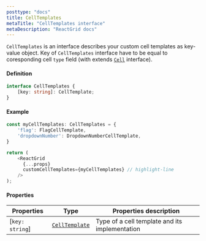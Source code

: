 ```yaml
---
posttype: "docs"
title: CellTemplates
metaTitle: "CellTemplates interface"
metaDescription: "ReactGrid docs"
---
```


`CellTemplates` is an interface describes your custom cell templates as key-value object. 
Key of `CellTemplates` interface have to be equal to coresponding cell `type` field (with extends [`Cell`](/docs/3.1/7-api/0-interfaces/4-cell/) interface).

#### Definition
```ts
interface CellTemplates {
    [key: string]: CellTemplate;
}
```

#### Example

```ts
const myCellTemplates: CellTemplates = {
    'flag': FlagCellTemplate,
    'dropdownNumber': DropdownNumberCellTemplate,
}

return (
    <ReactGrid
      {...props}
      customCellTemplates={myCellTemplates} // highlight-line
    />
);
```

#### Properties

| Properties        | Type                                                              | Properties description |
| -----------       | -------                                                           | -----------   |
| [`key: string`]   | [`CellTemplate`](/docs/3.1/7-api/0-interfaces/5-cell-template/)   | Type of a cell template and its implementation | 


